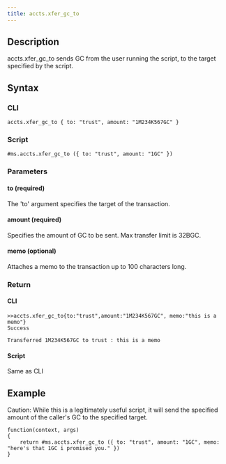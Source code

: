 ```yaml
---
title: accts.xfer_gc_to
---
```


## Description

accts.xfer_gc_to sends GC from the user running the script, to the target specified by the script.

## Syntax

### CLI

```
accts.xfer_gc_to { to: "trust", amount: "1M234K567GC" }
```

### Script

```
#ms.accts.xfer_gc_to ({ to: "trust", amount: "1GC" })
```

### Parameters

#### to (required)

The 'to' argument specifies the target of the transaction.

#### amount (required)

Specifies the amount of GC to be sent. Max transfer limit is 32BGC.

#### memo (optional)

Attaches a memo to the transaction up to 100 characters long.

### Return

#### CLI

```
>>accts.xfer_gc_to{to:"trust",amount:"1M234K567GC", memo:"this is a memo"}
Success

Transferred 1M234K567GC to trust : this is a memo
```

#### Script

Same as CLI

## Example

Caution: While this is a legitimately useful script, it will send the specified amount of the caller's GC to the specified target.

```
function(context, args)
{
	return #ms.accts.xfer_gc_to ({ to: "trust", amount: "1GC", memo: "here's that 1GC i promised you." })
}
```
